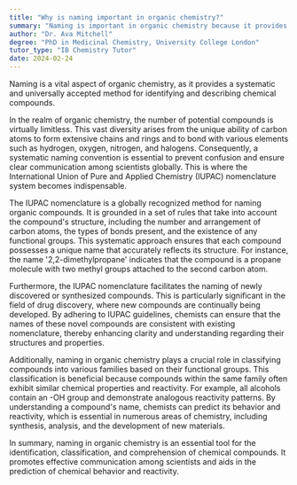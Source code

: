 ```yaml
---
title: "Why is naming important in organic chemistry?"
summary: "Naming is important in organic chemistry because it provides a systematic and universal way to identify and describe chemical compounds."
author: "Dr. Ava Mitchell"
degree: "PhD in Medicinal Chemistry, University College London"
tutor_type: "IB Chemistry Tutor"
date: 2024-02-24
---
```


Naming is a vital aspect of organic chemistry, as it provides a systematic and universally accepted method for identifying and describing chemical compounds.

In the realm of organic chemistry, the number of potential compounds is virtually limitless. This vast diversity arises from the unique ability of carbon atoms to form extensive chains and rings and to bond with various elements such as hydrogen, oxygen, nitrogen, and halogens. Consequently, a systematic naming convention is essential to prevent confusion and ensure clear communication among scientists globally. This is where the International Union of Pure and Applied Chemistry (IUPAC) nomenclature system becomes indispensable.

The IUPAC nomenclature is a globally recognized method for naming organic compounds. It is grounded in a set of rules that take into account the compound's structure, including the number and arrangement of carbon atoms, the types of bonds present, and the existence of any functional groups. This systematic approach ensures that each compound possesses a unique name that accurately reflects its structure. For instance, the name '2,2-dimethylpropane' indicates that the compound is a propane molecule with two methyl groups attached to the second carbon atom.

Furthermore, the IUPAC nomenclature facilitates the naming of newly discovered or synthesized compounds. This is particularly significant in the field of drug discovery, where new compounds are continually being developed. By adhering to IUPAC guidelines, chemists can ensure that the names of these novel compounds are consistent with existing nomenclature, thereby enhancing clarity and understanding regarding their structures and properties.

Additionally, naming in organic chemistry plays a crucial role in classifying compounds into various families based on their functional groups. This classification is beneficial because compounds within the same family often exhibit similar chemical properties and reactivity. For example, all alcohols contain an -OH group and demonstrate analogous reactivity patterns. By understanding a compound's name, chemists can predict its behavior and reactivity, which is essential in numerous areas of chemistry, including synthesis, analysis, and the development of new materials.

In summary, naming in organic chemistry is an essential tool for the identification, classification, and comprehension of chemical compounds. It promotes effective communication among scientists and aids in the prediction of chemical behavior and reactivity.
    